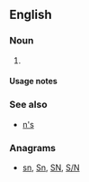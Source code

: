 {{also|Appendix:Variations of "ns"}}

==English==

===Noun===
{{head|en|noun plural form}}

# {{plural of|N|lang=en}}

====Usage notes====
{{U:en:plurals of letters}}

===See also===
* [[n's]]

===Anagrams===
* [[sn#English|sn]], [[Sn#English|Sn]], [[SN#English|SN]], [[S/N#English|S/N]]